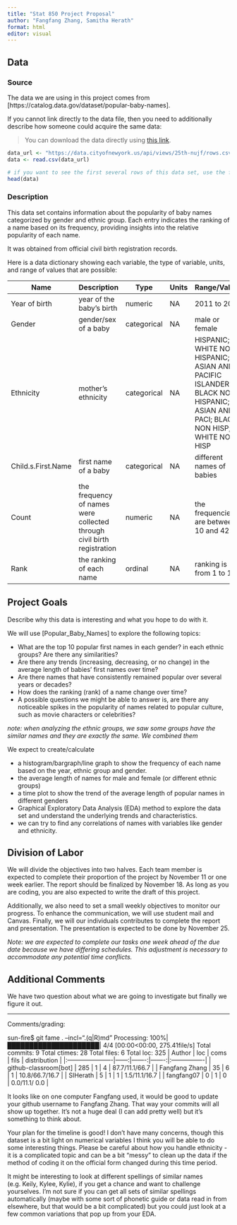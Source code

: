 ```yaml
---
title: "Stat 850 Project Proposal"
author: "Fangfang Zhang, Samitha Herath"
format: html
editor: visual
---
```


## Data

### Source

The data we are using in this project comes from \[https://catalog.data.gov/dataset/popular-baby-names\].

If you cannot link directly to the data file, then you need to additionally describe how someone could acquire the same data:

> You can download the data directly using [this link](https://data.cityofnewyork.us/Health/Popular-Baby-Names/25th-nujf).

```r
data_url <- "https://data.cityofnewyork.us/api/views/25th-nujf/rows.csv?accessType=DOWNLOAD"
data <- read.csv(data_url)

# if you want to see the first several rows of this data set, use the following code
head(data)
```

### Description

This data set contains information about the popularity of baby names categorized by gender and ethnic group. Each entry indicates the ranking of a name based on its frequency, providing insights into the relative popularity of each name.

It was obtained from official civil birth registration records.

Here is a data dictionary showing each variable, the type of variable, units, and range of values that are possible:

| Name               | Description                                                            | Type        | Units | Range/Values                                                                                                                 |
|---------------|---------------|---------------|---------------|---------------|
| Year of birth      | year of the baby's birth                                               | numeric     | NA    | 2011 to 2019                                                                                                                 |
| Gender             | gender/sex of a baby                                                   | categorical | NA    | male or female                                                                                                               |
| Ethnicity          | mother's ethnicity                                                     | categorical | NA    | HISPANIC; WHITE NON HISPANIC; ASIAN AND PACIFIC ISLANDER; BLACK NON HISPANIC; ASIAN AND PACI; BLACK NON HISP; WHITE NON HISP |
| Child.s.First.Name | first name of a baby                                                   | categorical | NA    | different names of babies                                                                                                    |
| Count              | the frequency of names were collected through civil birth registration | numeric     | NA    | the frequencies are between 10 and 426                                                                                       |
| Rank               | the ranking of each name                                               | ordinal     | NA    | ranking is from 1 to 102                                                                                                     |

## Project Goals

Describe why this data is interesting and what you hope to do with it.

We will use \[Popular_Baby_Names\] to explore the following topics:

-   What are the top 10 popular first names in each gender? in each ethnic groups? Are there any similarities?
-   Are there any trends (increasing, decreasing, or no change) in the average length of babies' first names over time?
-   Are there names that have consistently remained popular over several years or decades?
-   How does the ranking (rank) of a name change over time?
-   A possible questions we might be able to answer is, are there any noticeable spikes in the popularity of names related to popular culture, such as movie characters or celebrities?

*note: when analyzing the ethnic groups, we saw some groups have the similar names and they are exactly the same. We combined them*

We expect to create/calculate

-   a histogram/bargraph/line graph to show the frequency of each name based on the year, ethnic group and gender.
-   the average length of names for male and female (or different ethnic groups)
-   a time plot to show the trend of the average length of popular names in different genders
-   Graphical Exploratory Data Analysis (EDA) method to explore the data set and understand the underlying trends and characteristics.
-   we can try to find any correlations of names with variables like gender and ethnicity.

## Division of Labor

We will divide the objectives into two halves. Each team member is expected to complete their proportion of the project by November 11 or one week earlier. The report should be finalized by November 18. As long as you are coding, you are also expected to write the draft of this project.

Additionally, we also need to set a small weekly objectives to monitor our progress. To enhance the communication, we will use student mail and Canvas. Finally, we will our individuals contributes to complete the report and presentation. The presentation is expected to be done by November 25.

*Note: we are expected to complete our tasks one week ahead of the due date because we have differing schedules. This adjustment is necessary to accommodate any potential time conflicts.*

## Additional Comments

We have two question about what we are going to investigate but finally we figure it out.

------------------------------------------------------------------------

Comments/grading:

sun-fire\$ git fame . --incl=".(q\|R)md" Processing: 100%\|█████████████████████\| 4/4 \[00:00\<00:00, 275.41file/s\] Total commits: 9 Total ctimes: 28 Total files: 6 Total loc: 325 \| Author \| loc \| coms \| fils \| distribution \| \|:----------------------\|------:\|-------:\|-------:\|:----------------\| \| github-classroom\[bot\] \| 285 \| 1 \| 4 \| 87.7/11.1/66.7 \| \| Fangfang Zhang \| 35 \| 6 \| 1 \| 10.8/66.7/16.7 \| \| SIHerath \| 5 \| 1 \| 1 \| 1.5/11.1/16.7 \| \| fangfang07 \| 0 \| 1 \| 0 \| 0.0/11.1/ 0.0 \|

It looks like on one computer Fangfang used, it would be good to update your github username to Fangfang Zhang. That way your commits will all show up together. It's not a huge deal (I can add pretty well) but it's something to think about.

Your plan for the timeline is good! I don't have many concerns, though this dataset is a bit light on numerical variables I think you will be able to do some interesting things. Please be careful about how you handle ethnicity - it is a complicated topic and can be a bit "messy" to clean up the data if the method of coding it on the official form changed during this time period.

It might be interesting to look at different spellings of similar names (e.g. Keily, Kylee, Kylie), if you get a chance and want to challenge yourselves. I'm not sure if you can get all sets of similar spellings automatically (maybe with some sort of phonetic guide or data read in from elsewhere, but that would be a bit complicated) but you could just look at a few common variations that pop up from your EDA.
